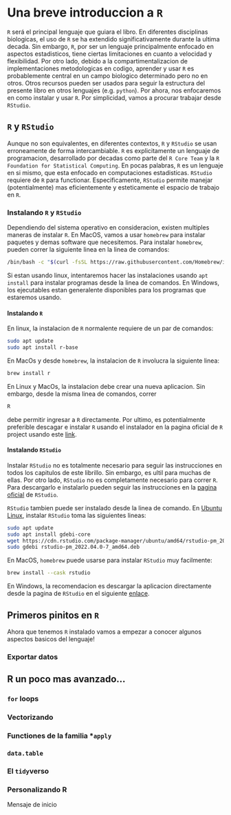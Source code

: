 
# Una breve introduccion a `R`

`R` será el principal lenguaje que guiara el libro. En diferentes disciplinas biologicas, el uso de `R` se ha extendido significativamente durante la ultima decada. Sin embargo, `R`, por ser un lenguaje principalmente enfocado en aspectos estadisticos, tiene ciertas limitaciones en cuanto a velocidad y flexibilidad. Por otro lado, debido a la compartimentalizacion de implementaciones metodologicas en codigo, aprender y usar `R` es probablemente central en un campo biologico determinado pero no en otros. Otros recursos pueden ser usados para seguir la estructura del presente libro en otros lenguajes (e.g. `python`). Por ahora, nos enfocaremos en como instalar y usar `R`. Por simplicidad, vamos a procurar trabajar desde `RStudio`.

## `R` y `RStudio`

Aunque no son equivalentes, en diferentes contextos, `R` y `RStudio` se usan erroneamente de forma intercambiable. `R` es explicitamente un lenguaje de programacion, desarrollado por decadas como parte del `R Core Team` y la `R Foundation for Statistical Computing`. En pocas palabras, `R` es un lenguaje en si mismo, que esta enfocado en computaciones estadisticas. `RStudio` requiere de `R` para functionar. Especificamente, `RStudio` permite manejar (potentialmente) mas eficientemente y esteticamente el espacio de trabajo en `R`.

### Instalando `R` y `RStudio`

Dependiendo del sistema operativo en consideracion, existen multiples maneras de instalar `R`. En MacOS, vamos a usar `homebrew` para instalar paquetes y demas software que necesitemos. Para instalar `homebrew`, pueden correr la siguiente linea en la linea de comandos:

```bash
/bin/bash -c "$(curl -fsSL https://raw.githubusercontent.com/Homebrew/install/HEAD/install.sh)" 
```

Si estan usando linux, intentaremos hacer las instalaciones usando `apt install` para instalar programas desde la linea de comandos. En Windows, los ejecutables estan generalente disponibles para los programas que estaremos usando.

#### Instalando `R`

En linux, la instalacion de `R` normalente requiere de un par de comandos:

```bash
sudo apt update
sudo apt install r-base
```

En MacOs y desde `homebrew`, la instalacion de `R` involucra la siguiente linea:

```bash
brew install r
```

En Linux y MacOs, la instalacion debe crear una nueva aplicacion. Sin embargo, desde la misma linea de comandos, correr

```bash
R
```

debe permitir ingresar a `R` directamente. Por ultimo, es potentialmente preferible descagar e instalar `R` usando el instalador en la pagina oficial de `R` project usando este [link](https://cran.r-project.org/bin/windows/base/).

#### Instalando `RStudio`

Instalar `RStudio` no es totalmente necesario para seguir las instrucciones en todos los capitulos de este librillo. Sin embargo, es ultil para muchas de ellas. Por otro lado, `RStudio` no es completamente necesario para correr `R`. Para descargarlo e instalarlo pueden seguir las instrucciones en la [pagina oficial](https://www.rstudio.com/products/rstudio/) de `RStudio`.

`RStudio` tambien puede ser instalado desde la linea de comando. En [Ubuntu Linux](https://docs.rstudio.com/rpm/installation/), instalar `RStudio` toma las siguientes lineas:

```bash
sudo apt update
sudo apt install gdebi-core
wget https://cdn.rstudio.com/package-manager/ubuntu/amd64/rstudio-pm_2022.04.0-7_amd64.deb
sudo gdebi rstudio-pm_2022.04.0-7_amd64.deb
```

En MacOS, `homebrew` puede usarse para instalar `RStudio` muy facilmente:

```bash
brew install --cask rstudio
```

En Windows, la recomendacion es descargar la aplicacion directamente desde la pagina de `RStudio` en el siguiente [enlace](https://www.rstudio.com/products/rstudio/).



## Primeros pinitos en `R`

Ahora que tenemos `R` instalado vamos a empezar a conocer algunos aspectos basicos del lenguaje! 


### Exportar datos


## R un poco mas avanzado...


### `for` loops

### Vectorizando

### Functiones de la familia *`apply`

### `data.table`

### El `tidy`verso

### Personalizando R

Mensaje de inicio




